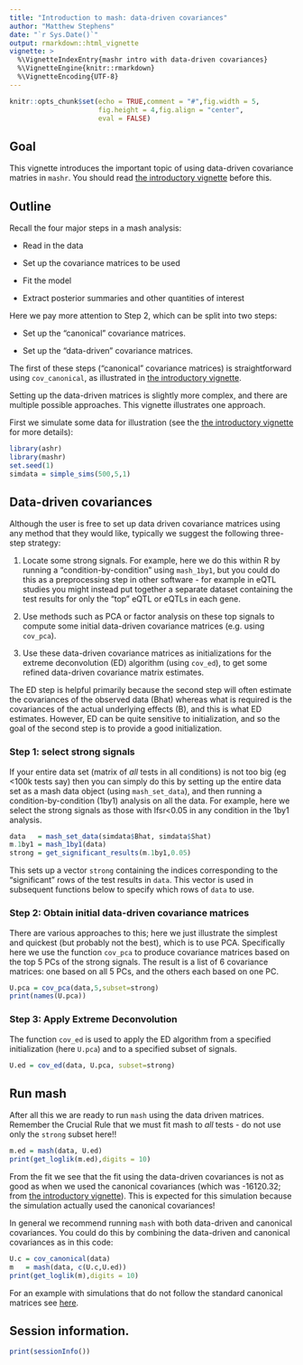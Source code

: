 ```yaml
---
title: "Introduction to mash: data-driven covariances"
author: "Matthew Stephens"
date: "`r Sys.Date()`"
output: rmarkdown::html_vignette
vignette: >
  %\VignetteIndexEntry{mashr intro with data-driven covariances}
  %\VignetteEngine{knitr::rmarkdown}
  %\VignetteEncoding{UTF-8}
---
```


```r
knitr::opts_chunk$set(echo = TRUE,comment = "#",fig.width = 5,
                      fig.height = 4,fig.align = "center",
                      eval = FALSE)
```

## Goal

This vignette introduces the important topic of using data-driven
covariance matries in `mashr`. You should read [the introductory
vignette](intro_mash.html) before this.

## Outline

Recall the four major steps in a mash analysis:

- Read in the data

- Set up the covariance matrices to be used

- Fit the model

- Extract posterior summaries and other quantities of interest

Here we pay more attention to Step 2, which can be split into
two steps:

- Set up the "canonical" covariance matrices.

- Set up the "data-driven" covariance matrices.

The first of these steps ("canonical" covariance matrices) is
straightforward using `cov_canonical`, as illustrated in
[the introductory vignette](intro_mash.html).

Setting up the data-driven matrices is slightly more complex, and
there are multiple possible approaches. This vignette illustrates one
approach.

First we simulate some data for illustration (see the
[the introductory vignette](intro_mash.html) for more details):

```r
library(ashr)
library(mashr)
set.seed(1)
simdata = simple_sims(500,5,1)
```

## Data-driven covariances

Although the user is free to set up data driven covariance matrices
using any method that they would like, typically we suggest the
following three-step strategy:

1. Locate some strong signals. For example, here we do this within
R by running a "condition-by-condition" using `mash_1by1`, but you could
do this as a preprocessing step in other software - for example
in eQTL studies you might instead put together a separate dataset
containing the test results for only the "top" eQTL or eQTLs in each gene.

2. Use methods such as PCA or factor analysis on these top signals to
compute some initial data-driven covariance matrices (e.g. using
`cov_pca`).

3. Use these data-driven covariance matrices as initializations for
the extreme deconvolution (ED) algorithm (using `cov_ed`), to get some
refined data-driven covariance matrix estimates.

The ED step is helpful primarily because the second step will often
estimate the covariances of the observed data (Bhat) whereas what is
required is the covariances of the actual underlying effects (B), and
this is what ED estimates. However, ED can be quite sensitive to
initialization, and so the goal of the second step is to provide a
good initialization.

### Step 1: select strong signals

If your entire data set (matrix of *all* tests in all conditions) is 
not too big (eg <100k tests say) then you can simply do this by
setting up the entire data set as a mash data object 
(using `mash_set_data`), and then 
running a condition-by-condition (1by1)
analysis on all the data. 
For example, here we select the strong signals as those with lfsr<0.05 in
any condition in the 1by1 analysis.

```r
data   = mash_set_data(simdata$Bhat, simdata$Shat)
m.1by1 = mash_1by1(data)
strong = get_significant_results(m.1by1,0.05)
```
This sets up a vector `strong` containing the indices corresponding
to the "significant" rows of the test results in `data`. This
vector is used in subsequent functions below to specify which
rows of `data` to use.

### Step 2: Obtain initial data-driven covariance matrices

There are various approaches to this; here we just illustrate the
simplest and quickest (but probably not the best), which is to use
PCA. Specifically here we use the function `cov_pca` to produce
covariance matrices based on the top 5 PCs of the strong signals. The
result is a list of 6 covariance matrices: one based on all 5 PCs, and
the others each based on one PC.

```r
U.pca = cov_pca(data,5,subset=strong)
print(names(U.pca))
```

### Step 3: Apply Extreme Deconvolution

The function `cov_ed` is used to apply the ED algorithm from a
specified initialization (here `U.pca`) and to a specified subset of
signals.

```r
U.ed = cov_ed(data, U.pca, subset=strong)
```

## Run mash

After all this we are ready to run `mash` using the data driven
matrices. Remember the Crucial Rule that we must fit mash to *all*
tests - do not use only the `strong` subset here!!

```r
m.ed = mash(data, U.ed)
print(get_loglik(m.ed),digits = 10)
```

From the fit we see that the fit using the data-driven covariances is
not as good as when we used the canonical covariances (which was
-16120.32; from [the introductory vignette](intro_mash.html)). This is
expected for this simulation because the simulation actually used the
canonical covariances!

In general we recommend running `mash` with both data-driven and
canonical covariances. You could do this by combining the data-driven
and canonical covariances as in this code:

```r
U.c = cov_canonical(data)  
m   = mash(data, c(U.c,U.ed))
print(get_loglik(m),digits = 10)
```


For an example with simulations that do not follow the standard
canonical matrices see [here](simulate_noncanon.html).

## Session information.

```r
print(sessionInfo())
```
